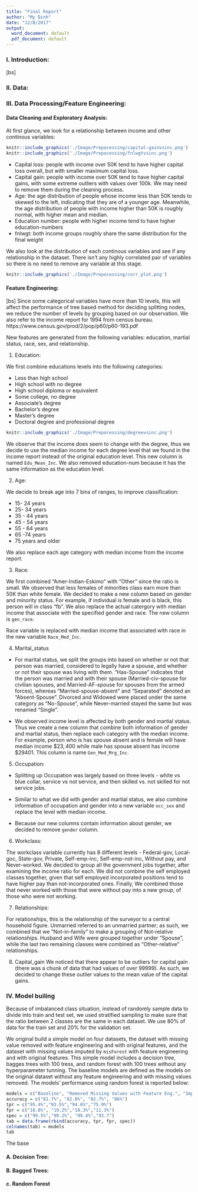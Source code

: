 ```yaml
---
title: "Final Report"
author: "My Dinh"
date: "12/8/2017"
output:
  word_document: default
  pdf_document: default
---
```



### **I. Introduction:**

[bs]

### **II. Data:** 

### **III. Data Processing/Feature Engineering:** 
#### **Data Cleaning and Exploratory Analysis:**


At first glance, we look for a relationship between income and other continous variables: 

```r
knitr::include_graphics('./Image/Prepocessing/capital-gainvsinc.png')
knitr::include_graphics('./Image/Prepocessing/fnlwgtvsinc.png')

```

* Capital loss: people with income over 50K tend to have higher capital loss overall, but with smaller maximum capital loss. 
* Capital gain: people with income over 50K tend to have higher capital gains, with some extreme outliers with values over 100k. We may need to remove them during the cleaning process.
* Age: the age distribution of people whose income less than 50K tends to skewed to the left, indicating that they are of a younger age. Meanwhile, the age distribution of people with income higher than 50K is roughly normal, with higher mean and median. 
* Education number: people with higher income tend to have higher education-numbers
*  fnlwgt: both income groups roughly share the same distribution for the final weight

We also look at the distribution of each continous variables and see if any relationship in the dataset. There isn't any highly correlated pair of variables so there is no need to remove any variable at this stage. 

```r
knitr::include_graphics('./Image/Prepocessing/corr_plot.png')

```


#### Feature Engineering: 

[bs] Since some categorical variables have more than 10 levels, this will affect the performance of tree based method for deciding splitting nodes, we reduce the number of levels by grouping based on our observation. We also refer to the income report for 1994 from census bureau. 
https://www.census.gov/prod/2/pop/p60/p60-193.pdf

New features are generated from the following variables: education, martial status, race, sex, and relationship. 

1. Education: 

We first combine educations levels into the following categories:

+ Less than high school
+ High school with no degree
+ High school diploma or equivalent
+ Some college, no degree
+ Associate’s degree
+ Bachelor’s degree
+ Master’s degree
+ Doctoral degree and professional degree

```r
knitr::include_graphics('./Image/Prepocessing/degreevsinc.png')
```

We observe that the income does seem to change with the degree, thus we decide to use the median income for each degree level that we found in the income report instead of the original education level. This new column is named `Edu_Mean_Inc`. We also removed education-num because it has the same information as the education level. 

2. Age: 

We decide to break age into 7 bins of ranges, to improve classification: 

- 15- 24 years
- 25- 34 years
- 35 - 44 years
- 45 - 54 years
- 55 - 64 years
- 65 -74 years
- 75 years and older

We also replace each age category with median income from the income report. 

3. Race: 

We first combined "Amer-Indian-Eskimo" with "Other" since the ratio is small. 
We observed that less females of minorities class earn more than 50K than white female. We decided to make a new column based on gender and minority status. For example, if individual is female and is black, this person will in class "fb". We also replace the actual catergory with median income that associate with the specified gender and race. The new column is `gen_race`.

Race variable is replaced with median income that associated with race in the new variable `Race_Med_Inc`. 

4. Marital_status

+ For marital status, we split the groups into based on whether or not that person was married, considered to legally have a spouse, and whether or not their spouse was living with them. "Has-Spouse" indicates that the person was married and with their spouse (Married-civ-spouse for civilian spouses, and Married-AF-spouse for spouses from the armed forces), whereas "Married-spouse-absent" and "Separated" denoted an "Absent-Spouse". Divorced and Widowed were placed under the same category as "No-Spouse", while Never-married stayed the same but was renamed "Single". 

+ We observed income level is affected by both gender and martial status. Thus we create a new column that combine both information of gender and martial status, then replace each category with the median income. For example, person who is has spouse absent and is female will have median income $\$23,400$ while male has spouse absent has income $\$29401$. This column is name `Gen_Med_Mrg_Inc`.

5. Occupation: 

+ Splitting up Occupation was largely based on three levels - white vs blue collar, service vs not service, and then skilled vs. not skilled for not service jobs.

+ Similar to what we did with gender and martial status, we also combine information of occupation and gender into a new variable `occ_sex` and replace the level with median income. 

+ Because our new columns contain information about gender, we decided to remove `gender` column. 

6. Workclass:

The workclass variable currently has 8 different levels - Federal-gov, Local-goc, State-gov, Private, Self-emp-inc, Self-emp-not-inc, Without pay, and Never-worked. We decided to group all the government jobs together, after examining the income ratio for each. We did not combine the self employed classes together, given that self employed incorporated positions tend to have higher pay than not-incorporated ones. Finally, We combined those that never worked with those that were without pay into a new group, of those who were not working. 

7. Relationships:

For relationships, this is the relationship of the surveyor to a central household figure. Unmarried referred to an unmarried partner; as such, we combined that we "Not-in-family" to make a grouping of Not-relative relationships. Husband and Wife were grouped together under "Spouse", while the last two remaining classes were combined as "Other-relative" relationships.

8. Capital_gain
We noticed that there appear to be outliers for capital gain (there was a chunk of data that had values of over 99999). As such, we decided to change these outlier values to the mean value of the capital gains.


### IV. Model builing 

Because of imbalanced class situation, instead of randomly sample data to divide into train and test set, we used stratified sampling to make sure that the ratio between 2 classes are the  same in each dataset. We use 80% of data for the train set and 20% for the validation set. 

We original build a simple model on four datasets, the dataset with missing value removed with feature engineering and with original features, and the dataset with missing values imputed by `misForest` with feature engineering and with original features. This simple model includes a decision tree, bagges trees with 100 tress, and random forest with 100 trees without any hyperparameter tunning. The baseline models are defined as the models on the original dataset without any feature engineering and with missing values removed. The models' performance using random forest is reported below: 

```r
models = c("Baseline", "Removed Missing Values with Feature Eng.", "Imputed Missing Values w/t Feature Eng.", "Imputed Missing Values w Feature Eng.")
accuracy = c("81.7%", "82.8%", "82.7%", "86%")
tpr = c("95.4%","93.5%","94.6%","75.9%")
fpr = c("18.8%", "19.2%","18.3%","11.3%")
spec = c("99.5%","99.2%", "99.4%","93.7")
tab = data.frame(rbind(accuracy, tpr, fpr, spec))
colnames(tab) = models
tab
```



The base

#### A. Decision Tree: 

#### B. Bagged Trees: 

#### c. Random Forest

#### 